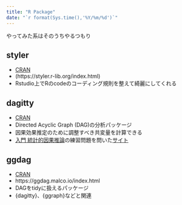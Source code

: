 ```yaml
---
title: "R Package"
date: "`r format(Sys.time(),'%Y/%m/%d')`"
---
```


やってみた系はそのうちやるつもり

## styler
* [CRAN](https://cran.r-project.org/web/packages/styler/index.html)
* (https://styler.r-lib.org/index.html)
* Rstudio上でRのcodeのコーディング規則を整えて綺麗にしてくれる

## dagitty
* [CRAN](https://cran.r-project.org/web/packages/dagitty/index.html)
* Directed Acyclic Graph (DAG)の分析パッケージ
* 因果効果推定のために調整すべき共変量を計算できる
* [入門 統計的因果推論](https://www.amazon.co.jp/dp/4254122411/)の練習問題を問いた[サイト](http://dagitty.net/primer/)

## ggdag
* [CRAN](https://cran.r-project.org/web/packages/ggdag/index.html)
* https://ggdag.malco.io/index.html
* DAGをtidyに扱えるパッケージ
* {dagitty}、{ggraph}などと関連

